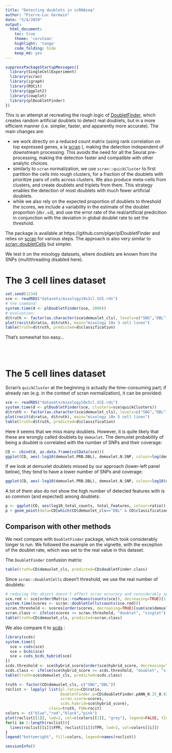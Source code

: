```yaml
---
title: "Detecting doublets in scRNAseq"
author: "Pierre-Luc Germain"
date: "5/4/2019"
output:
  html_document:
    toc: true
    theme: 'cerulean'
    highlight: 'tango'
    code_folding: hide
    keep_md: yes
---
```


```r
suppressPackageStartupMessages({
  library(SingleCellExperiment)
  library(scran)
  library(igraph)
  library(ROCit)
  library(ggplot2)
  library(cowplot)
  library(plDoubletFinder)
})
```

This is an attempt at recreating the rough logic of [DoubletFinder](https://github.com/chris-mcginnis-ucsf/DoubletFinder), which creates random artificial doublets to detect real doublets, but in a more efficient manner (i.e. simpler, faster, and apparently more accurate). The main changes are:

* we work directly on a reduced count matrix (using rank correlation on top expressed genes, a la [scran](https://github.com/MarioniLab/scran) ), making the detection independent of downstream processing. This avoids the need for all the Seurat pre-processing, making the detection faster and compatible with other analytic choices.
* similarly to `scran` normalization, we use `scran::quickCluster` to first partition the cells into rough clusters, for a fraction of the doublets with prioritize pairs of cells across clusters. We also produce meta-cells from clusters, and create doublets and triplets from them. This strategy enables the detection of most doublets with much fewer artificial doublets.
* while we also rely on the expected proportion of doublets to threshold the scores, we include a variability in the estimate of the doublet proportion (`dbr.sd`), and use the error rate of the real/artificial predicition in conjunction with the deviation in global doublet rate to set the threshold.

The package is available at https://github.com/plger/plDoubletFinder and relies on [scran](https://github.com/MarioniLab/scran) for various steps. The approach is also very similar to [scran::doubletCells](https://rdrr.io/github/MarioniLab/scran/man/doubletCells.html) but simpler.

We test it on the mixology datasets, where doublets are known from the SNPs (multithreading disabled here).

# The 3 cell lines dataset

```r
set.seed(1234)
sce <- readRDS("datasets/mixology10x3cl.SCE.rds")
# the command:
system.time(d <- plDoubletFinder(sce, 2000))
# evaluation:
d$truth <- factor(as.character(sce$demuxlet_cls), levels=c("SNG","DBL"))
plot(rocit(d$ratio, d$truth), main="mixology 10x 3 cell lines")
table(truth=d$truth, predicted=d$classification)
```

That's somewhat too easy...

<br/><br/>

# The 5 cell lines dataset

Scran's `quickCluster` at the beginning is actually the time-consuming part; if already ran (e.g. in the context of scran normalization), it can be provided:

```r
sce <- readRDS("datasets/mixology10x5cl.SCE.rds")
system.time(d <- plDoubletFinder(sce, clusters=sce$quickClusters))
d$truth <- factor(as.character(sce$demuxlet_cls), levels=c("SNG","DBL"))
plot(rocit(d$ratio, d$truth), main="mixology 10x 5 cell lines")
table(truth=d$truth, predicted=d$classification)
```

Here it seems that we miss many doublets. However, it is quite likely that these are wrongly called doublets by `demuxlet`. The demuxlet probability of being a doublet is correlated with the number of SNPs and their coverage:

```r
CD <- cbind(d, as.data.frame(colData(sce)))
ggplot(CD, aes(-log10(demuxlet.PRB.DBL), demuxlet.N.SNP, colour=log(demuxlet.uniq.reads))) + geom_point()
```

If we look at demuxlet doublets missed by our approach (lower-left panel below), they tend to have a lower number of SNPs and coverage:
```r
ggplot(CD, aes(-log10(demuxlet.PRB.DBL), demuxlet.N.SNP, colour=log10(demuxlet.uniq.reads))) + geom_point() + facet_wrap(classification~demuxlet_cls)
```

A lot of them also do not show the high number of detected features with is so common (and expected) among doublets:
```r
p <- ggplot(CD, aes(log10_total_counts, total_features, colour=ratio)) + geom_point() + facet_wrap(~demuxlet_cls)
p + geom_point(data=CD[which(CD$demuxlet_cls=="DBL" & CD$classification=="singlet"),], shape=1, size=4)
```

## Comparison with other methods

We next compare with `DoubletFinder` package, which took considerably longer to run. We followed the example on the vignette, with the exception of the doublet rate, which was set to the real value in this dataset.

The `DoubletFinder` confusion matrix:
```r
table(truth=CD$demuxlet_cls, predicted=CD$doubletFinder.class)
```

Since `scran::doubletCells` doesn't threshold, we use the real number of doublets:
```r
# reducing the object doesn't affect scran accuracy and considerably speeds up:
sce.red <- sce[order(Matrix::rowMeans(counts(sce)), decreasing=TRUE)[1:3000],]
system.time(scores <- scran::doubletCells(counts(sce.red)))
scran.threshold <- scores[order(scores, decreasing=TRUE)[sum(sce$demuxlet_cls=="DBL")]]
scran.class <- ifelse(scores >= scran.threshold, "doublet", "singlet")
table(truth=CD$demuxlet_cls, predicted=scran.class)
```

We also compare it to [scds](https://github.com/kostkalab/scds) :

```r
library(scds)
system.time({
  sce = cxds(sce)
  sce = bcds(sce)
  sce = cxds_bcds_hybrid(sce)
})
scds.threshold <- sce$hybrid_score[order(sce$hybrid_score, decreasing=TRUE)[sum(sce$demuxlet_cls=="DBL")]]
scds.class <- ifelse(sce$hybrid_score >= scds.threshold, "doublet", "singlet")
table(truth=sce$demuxlet_cls, predicted=scds.class)
```

```r
truth <- factor(CD$demuxlet_cls, c("SNG","DBL"))
roclist <- lapply( list(pl.ratio=CD$ratio,
                        DoubletFinder.p=CD$doubletFinder.pANN_0.25_0.02_82,
                        scran.score=scores,
                        scds.hybrid=sce$hybrid_score), 
                   class=truth, FUN=rocit)
colors <- c("blue","red","black","pink")
plot(roclist[[1]], lwd=2, col=c(colors[[1]], "grey"), legend=FALSE, YIndex=FALSE)
for(i in 2:length(roclist)){
  lines(roclist[[i]]$FPR, roclist[[i]]$TPR, lwd=2, col=colors[[i]])
}
legend("bottomright", fill=colors, legend=names(roclist))
```

```r
sessionInfo()
```